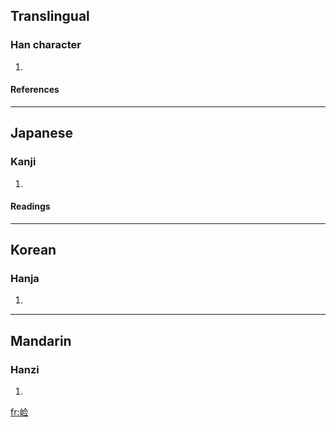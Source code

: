 {{see|嶮}}

==Translingual==
===Han character===
{{Han char|rn=46|rad=山|as=07|sn=10|four=|canj=山人一一 (UOMM)}}
# {{defn|Han|sort=山07}}
====References====
{{Han ref|kx=0312.301|hdz=10775.071|uh=5D04|ud=23812}}
----
==Japanese==
===Kanji===
{{ja-kanji|grade=|rs=山07}}
# {{defn|Japanese}} 
====Readings====
{{ja-readings|on=[[けん]] (ken)|kun=[[けわしい]] (kewashii)}}
----
==Korean==
===Hanja===
{{ko-hanja|hangeul=험|rv=heom|mr=hŏm}}
# {{defn|Korean}}
----
==Mandarin==
===Hanzi===
{{cmn-hanzi|tra=嶮|pin=[[xiǎn]] ([[xian3]])|wg=hsien<sup>3</sup>}}
# {{defn|Mandarin}}

[[fr:崄]]